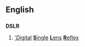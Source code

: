 ==English==

==={{initialism}}===
'''DSLR'''

# {{photography}} [[digital|'''D''igital]] [[single|'''S'''ingle]] [[lens|'''L'''ens]] [[reflex|'''R'''eflex]]